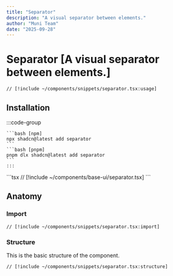 ```yaml
---
title: "Separator"
description: "A visual separator between elements."
author: "Muni Team"
date: "2025-09-28"
---
```



# Separator [A visual separator between elements.]

<CodePreviewBlock>
<SeparatorComponent />

```tsx
// [!include ~/components/snippets/separator.tsx:usage]
```

</CodePreviewBlock>

## Installation

<Tabs>
  <TabsItem value="cli" label="CLI">
    :::code-group 

    ```bash [npm] 
    npx shadcn@latest add separator 
    ``` 
    ```bash [pnpm] 
    pnpm dlx shadcn@latest add separator 
    ``` 
    :::
  </TabsItem>
  <TabsItem value="manual" label="MANUAL">
    ```tsx 
    // [!include ~/components/base-ui/separator.tsx] 
    ```
  </TabsItem>
</Tabs>

## Anatomy

### Import

```tsx
// [!include ~/components/snippets/separator.tsx:import]
```

### Structure

This is the basic structure of the component.

```tsx
// [!include ~/components/snippets/separator.tsx:structure]
```